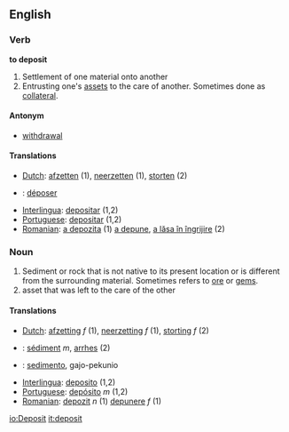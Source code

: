 ==English==
===Verb===
'''to deposit'''

#Settlement of one material onto another
#Entrusting one's [[asset]]s to the care of another.  Sometimes done as [[collateral]].

====Antonym====
*[[withdrawal]]

====Translations====
*[[Dutch]]: [[afzetten]] (1), [[neerzetten]] (1), [[storten]] (2)
* {{fr}} : [[déposer]]
*[[Interlingua]]: [[depositar]] (1,2)
*[[Portuguese]]: [[depositar]] (1,2)
*[[Romanian]]: [[a depozita]] (1) [[a depune]], [[a lăsa în îngrijire]] (2)
===Noun===

#Sediment or rock that is not native to its present location or is different from the surrounding material.  Sometimes refers to [[ore]] or [[gem]]s.
#asset that was left to the care of the other

====Translations====
*[[Dutch]]: [[afzetting]] ''f'' (1), [[neerzetting]] ''f'' (1), [[storting]] ''f'' (2)
* {{fr}} : [[sédiment]] ''m'', [[arrhes]] (2)
* {{io}} : [[sedimento]], gajo-pekunio
*[[Interlingua]]: [[deposito]] (1,2)
*[[Portuguese]]: [[depósito]] ''m'' (1,2)
*[[Romanian]]: [[depozit]] ''n'' (1) [[depunere]] ''f'' (1)

[[io:Deposit]]
[[it:deposit]]